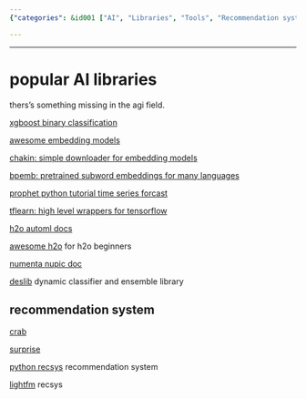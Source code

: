 ```yaml
---
{"categories": &id001 ["AI", "Libraries", "Tools", "Recommendation systems", "Surprise", "LightFM", "Time series forecasting", "Prophet", "Subword embeddings", "Bpemb", "XGBoost", "Chakin", "H2O AutoML", "Awesome H2O", "Numenta's Nupic doc", "DESlib", "TFlearn"], "category": "AI Libraries", "date": "2022-11-28 22:01:29", "description": "This article highlights popular AI libraries and tools for different tasks, such as recommendation systems (Surprise, LightFM), time series forecasting (Prophet), subword embeddings (Bpemb), and more including XGBoost, Chakin, H2O AutoML, Awesome H2O, Numenta's Nupic doc, DESlib, and TFlearn. Each library is explained in detail to help readers understand their features and capabilities.", "tags": *id001, "title": "Exploring Popular Ai Libraries And Tools For Various Tasks"}

---
```


------

# popular AI libraries

thers's something missing in the agi field.

[xgboost binary classification](https://xgboost.readthedocs.io/en/stable/get_started.html)

[awesome embedding models](https://github.com/Hironsan/awesome-embedding-models)

[chakin: simple downloader for embedding models](https://github.com/chakki-works/chakin)

[bpemb: pretrained subword embeddings for many languages](https://github.com/bheinzerling/bpemb)

[prophet python tutorial time series forcast](https://facebook.github.io/prophet/docs/quick_start.html#python-api)

[tflearn: high level wrappers for tensorflow](http://tflearn.org)

[h2o automl docs](https://docs.h2o.ai/h2o/latest-stable/h2o-docs/automl.html)

[awesome h2o](https://github.com/h2oai/awesome-h2o) for h2o beginners

[numenta nupic doc](http://nupic.docs.numenta.org/stable/index.html)

[deslib](https://github.com/Menelau/DESlib) dynamic classifier and ensemble library

## recommendation system

[crab](https://github.com/muricoca/crab)

[surprise](https://github.com/NicolasHug/Surprise)

[python recsys](https://github.com/ocelma/python-recsys) recommendation system

[lightfm](https://github.com/lyst/lightfm) recsys

